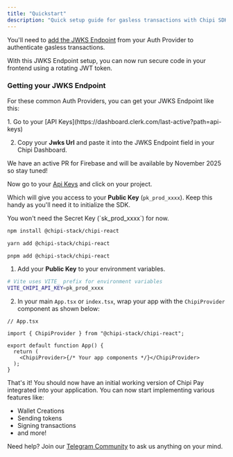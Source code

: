 ```yaml
---
title: "Quickstart"
description: "Quick setup guide for gasless transactions with Chipi SDK in React applications"
---
```


<Steps>
  <Step title="Configure your Authentication" titleSize="h2">

You'll need to [add the JWKS Endpoint](https://dashboard.chipipay.com/configure/jwks-endpoint) from your Auth Provider to authenticate gasless transactions.

<Tip>
  With this JWKS Endpoint setup, you can now run secure code in your frontend
  using a rotating JWT token.
</Tip>

### Getting your JWKS Endpoint

For these common Auth Providers, you can get your JWKS Endpoint like this:

<Tabs>
  <Tab title="Clerk">
  1. Go to your [API Keys](https://dashboard.clerk.com/last-active?path=api-keys)

  2. Copy your **Jwks Url** and paste it into the JWKS Endpoint field in your Chipi Dashboard.
  </Tab>

  <Tab title="Firebase">
  We have an active PR for Firebase and will be available by November 2025
   so stay tuned!

  </Tab>

</Tabs>

</Step>

<Step title="Get your Public Key" titleSize="h2">

Now go to your [Api Keys](https://dashboard.chipipay.com/configure/api-keys) and click on your project.

Which will give you access to your **Public Key** (`pk_prod_xxxx`). Keep this handy as you'll need it to initialize the SDK.

<Info>
 You won't need the Secret Key (`sk_prod_xxxx`) for now.
</Info>

</Step>

<Step title="Install the SDK" titleSize="h2">

<CodeGroup>

```bash npm
npm install @chipi-stack/chipi-react
```

```bash yarn
yarn add @chipi-stack/chipi-react
```

```bash pnpm
pnpm add @chipi-stack/chipi-react
```

</CodeGroup>

</Step>

<Step title="Initialize the SDK" titleSize="h2">

1. Add your **Public Key** to your environment variables.

```bash
# Vite uses VITE_ prefix for environment variables
VITE_CHIPI_API_KEY=pk_prod_xxxx
```



2. In your main `App.tsx` or `index.tsx`, wrap your app with the `ChipiProvider` component as shown below:

```tsx
// App.tsx

import { ChipiProvider } from "@chipi-stack/chipi-react";

export default function App() {
  return (
    <ChipiProvider>{/* Your app components */}</ChipiProvider>
  );
}
```

</Step>

<Step title="Celebrate & Learn More!" titleSize="h2">

That's it! You should now have an initial working version of Chipi Pay integrated into your application. You can now start implementing various features like:

- Wallet Creations
- Sending tokens
- Signing transactions
- and more!


Need help? Join our [Telegram Community](https://t.me/+e2qjHEOwImkyZDVh) to ask us anything on your mind.

</Step>

</Steps>
